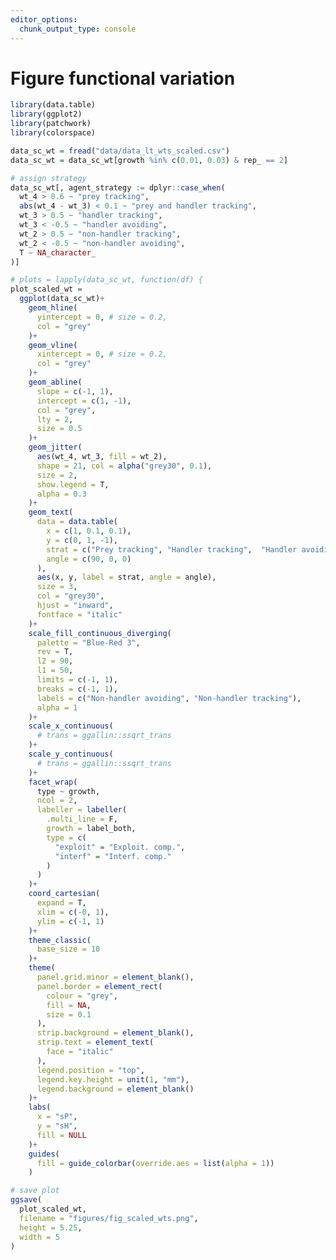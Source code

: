 ```yaml
---
editor_options: 
  chunk_output_type: console
---
```


# Figure functional variation

```r
library(data.table)
library(ggplot2)
library(patchwork)
library(colorspace)
```

```r
data_sc_wt = fread("data/data_lt_wts_scaled.csv")
data_sc_wt = data_sc_wt[growth %in% c(0.01, 0.03) & rep_ == 2]

# assign strategy
data_sc_wt[, agent_strategy := dplyr::case_when(
  wt_4 > 0.6 ~ "prey tracking",
  abs(wt_4 - wt_3) < 0.1 ~ "prey and handler tracking",
  wt_3 > 0.5 ~ "handler tracking",
  wt_3 < -0.5 ~ "handler avoiding",
  wt_2 > 0.5 ~ "non-handler tracking",
  wt_2 < -0.5 ~ "non-handler avoiding",
  T ~ NA_character_
)]
```

```r
# plots = lapply(data_sc_wt, function(df) {
plot_scaled_wt = 
  ggplot(data_sc_wt)+
    geom_hline(
      yintercept = 0, # size = 0.2,
      col = "grey"
    )+
    geom_vline(
      xintercept = 0, # size = 0.2,
      col = "grey"
    )+
    geom_abline(
      slope = c(-1, 1),
      intercept = c(1, -1),
      col = "grey",
      lty = 2,
      size = 0.5
    )+
    geom_jitter(
      aes(wt_4, wt_3, fill = wt_2),
      shape = 21, col = alpha("grey30", 0.1),
      size = 2,
      show.legend = T,
      alpha = 0.3
    )+
    geom_text(
      data = data.table(
        x = c(1, 0.1, 0.1),
        y = c(0, 1, -1),
        strat = c("Prey tracking", "Handler tracking",  "Handler avoiding"),
        angle = c(90, 0, 0)
      ),
      aes(x, y, label = strat, angle = angle),      
      size = 3,
      col = "grey30",
      hjust = "inward",
      fontface = "italic"
    )+
    scale_fill_continuous_diverging(
      palette = "Blue-Red 3", 
      rev = T,
      l2 = 90,
      l1 = 50,
      limits = c(-1, 1),
      breaks = c(-1, 1),
      labels = c("Non-handler avoiding", "Non-handler tracking"),
      alpha = 1
    )+
    scale_x_continuous(
      # trans = ggallin::ssqrt_trans
    )+
    scale_y_continuous(
      # trans = ggallin::ssqrt_trans
    )+
    facet_wrap(
      type ~ growth, 
      ncol = 2, 
      labeller = labeller(
        .multi_line = F,
        growth = label_both,
        type = c(
          "exploit" = "Exploit. comp.",
          "interf" = "Interf. comp."
        )
      )
    )+
    coord_cartesian(
      expand = T,
      xlim = c(-0, 1),
      ylim = c(-1, 1)
    )+
    theme_classic(
      base_size = 10
    )+
    theme(
      panel.grid.minor = element_blank(),
      panel.border = element_rect(
        colour = "grey",
        fill = NA,
        size = 0.1
      ),
      strip.background = element_blank(),
      strip.text = element_text(
        face = "italic"
      ),
      legend.position = "top",
      legend.key.height = unit(1, "mm"),
      legend.background = element_blank()
    )+
    labs(
      x = "sP",
      y = "sH",
      fill = NULL
    )+
    guides(
      fill = guide_colorbar(override.aes = list(alpha = 1))
    )

# save plot
ggsave(
  plot_scaled_wt,
  filename = "figures/fig_scaled_wts.png",
  height = 5.25,
  width = 5
)
```
